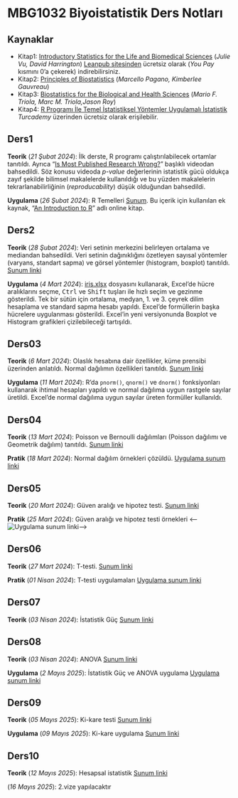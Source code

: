 # MBG1032 Biyoistatistik Ders Notları

## Kaynaklar

* Kitap1: [Introductory Statistics for the Life and Biomedical Sciences](https://www.openintro.org/book/biostat/) (*Julie Vu, David Harrington*) [Leanpub sitesinden](https://leanpub.com/biostat) ücretsiz olarak (*You Pay* kısmını 0'a çekerek) indirebilirsiniz. 
* Kitap2: [Principles of Biostatistics](https://www.taylorfrancis.com/books/mono/10.1201/9780429489624/principles-biostatistics-marcello-pagano-kimberlee-gauvreau) (*Marcello Pagano, Kimberlee Gauvreau*)
* Kitap3: [Biostatistics for the Biological and Health Sciences](https://www.pearson.com/en-us/subject-catalog/p/biostatistics-for-the-biological-and-health-sciences/P200000007576/9780137863792) (*Mario F. Triola, Marc M. Triola,Jason Roy*)
* Kitap4: [R Programı İle Temel İstatistiksel Yöntemler Uygulamalı İstatistik](https://www.turcademy.com/tr/kitap/r-programi-ile-temel-istatistiksel-yontemler-uygulamali-istatistik-istatistik-yontemler-9789750263682) *Turcademy* üzerinden ücretsiz olarak erişilebilir.

## Ders1

**Teorik** (*21 Şubat 2024*): İlk derste, R programı çalıştırılabilecek ortamlar tanıtıldı. Ayrıca "[Is Most Published Research Wrong?](https://www.youtube.com/watch?v=42QuXLucH3Q)" başlıklı videodan bahsedildi. Söz konusu videoda *p-value* değerlerinin istatistik gücü oldukça zayıf şekilde bilimsel makalelerde kullanıldığı ve bu yüzden makalelerin tekrarlanabilirliğinin (*reproducability*) düşük olduğundan bahsedildi.

**Uygulama** (*26 Şubat 2024*): R Temelleri [Sunum](uygulama01.qmd). Bu içerik için kullanılan ek kaynak, "[An Introduction to R](https://intro2r.com/getting-started.html)" adlı online kitap.

<!--  Uygulamada kullanılacak dosyalar: [mtcars (Excel)](files/mtcars.xlsx) -->

## Ders2

**Teorik** (*28 Şubat 2024*): Veri setinin merkezini belirleyen ortalama ve mediandan bahsedildi. Veri setinin dağınıklığını özetleyen sayısal yöntemler (varyans, standart sapma) ve görsel yöntemler (histogram, boxplot) tanıtıldı. [Sunum linki](ders02.qmd)

**Uygulama** (*4 Mart 2024*): [iris.xlsx](files/iris.xlsx) dosyasını kullanarak, Excel'de hücre aralıklarını seçme, <kbd>Ctrl</kbd> ve <kbd>Shift</kbd> tuşları ile hızlı seçim ve gezinme gösterildi. Tek bir sütün için ortalama, medyan, 1. ve 3. çeyrek dilim hesaplama ve standard sapma hesabı yapıldı. Excel'de formüllerin başka hücrelere uygulanması gösterildi. Excel'in yeni versiyonunda Boxplot ve Histogram grafikleri çizilebileceği tartışıldı.

## Ders03

**Teorik** (*6 Mart 2024*): Olaslık hesabına dair özellikler, küme prensibi üzerinden anlatıldı. Normal dağılımın özellikleri tanıtıldı. [Sunum linki](ders03.qmd)

**Uygulama** (*11 Mart 2024*): R'da `pnorm()`, `qnorm()` ve `dnorm()` fonksiyonları kullanarak ihtimal hesapları yapıldı ve normal dağılıma uygun rastgele sayılar üretildi. Excel'de normal dağılıma uygun sayılar üreten formüller kullanıldı.

## Ders04

**Teorik** (*13 Mart 2024*): Poisson ve Bernoulli dağılımları (Poisson dağılımı ve Geometrik dağılım) tanıtıldı. [Sunum linki](ders03.qmd)

**Pratik** (*18 Mart 2024*): Normal dağılım örnekleri çözüldü. [Uygulama sunum linki](ders03-uygulama.qmd)

## Ders05

**Teorik** (*20 Mart 2024*): Güven aralığı ve hipotez testi. [Sunum linki](ders04.qmd)

**Pratik** (*25 Mart 2024*): Güven aralığı ve hipotez testi örnekleri 
<--![Uygulama sunum linki](ders04-uygulama.qmd)-->

## Ders06

**Teorik** (*27 Mart 2024*): T-testi. [Sunum linki](ders05.qmd)

**Pratik** (*01 Nisan 2024*): T-testi uygulamaları [Uygulama sunum linki](ders05-uygulama.qmd)

## Ders07

**Teorik** (*03 Nisan 2024*): İstatistik Güç  [Sunum linki](ders06.qmd)

## Ders08

**Teorik** (*03 Nisan 2024*): ANOVA  [Sunum linki](ders07.qmd)

**Uygulama** (*2 Mayıs 2025*): İstatistik Güç ve ANOVA uygulama [Uygulama sunum linki](ders07-uygulama.qmd)

## Ders09

**Teorik** (*05 Mayıs 2025*): Ki-kare testi  [Sunum linki](ders08.qmd)

**Uygulama** (*09 Mayıs 2025*): Ki-kare uygulama [Sunum linki](ders08-uygulama.qmd)

## Ders10

**Teorik** (*12 Mayıs 2025*): Hesapsal istatistik  [Sunum linki](ders09.qmd)

(*16 Mayıs 2025*): 2.vize yapılacaktır

